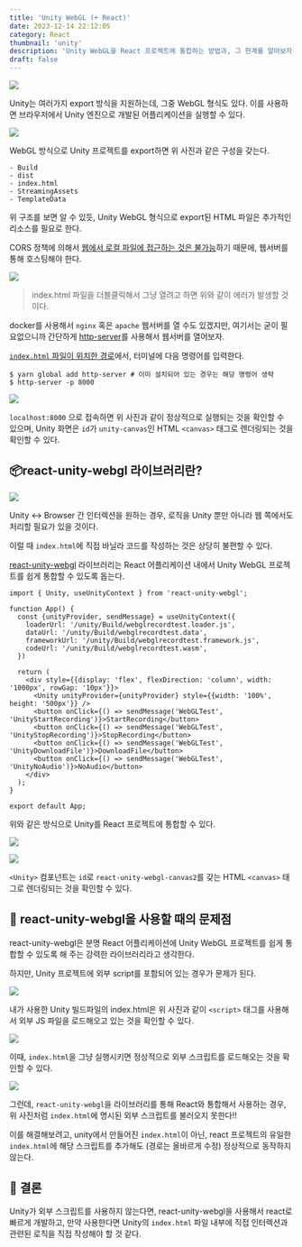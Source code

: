 ```yaml
---
title: 'Unity WebGL (+ React)'
date: 2023-12-14 22:12:05
category: React
thumbnail: 'unity'
description: 'Unity WebGL을 React 프로젝트에 통합하는 방법과, 그 한계를 알아보자.'
draft: false
---
```




![](https://i.imgur.com/vyqq68x.png)

Unity는 여러가지 export 방식을 지원하는데, 그중 WebGL 형식도 있다. 이를 사용하면 브라우저에서 Unity 엔진으로 개발된 어플리케이션을 실행할 수 있다.

![](https://i.imgur.com/Dj2mrRc.png)

WebGL 방식으로 Unity 프로젝트를 export하면 위 사진과 같은 구성을 갖는다.

```
- Build
- dist
- index.html
- StreamingAssets
- TemplateData
```

위 구조를 보면 알 수 있듯, Unity WebGL 형식으로 export된 HTML 파일은 추가적인 리소스를 필요로 한다.

CORS 정책에 의해서 <u>웹에서 로컬 파일에 접근하는 것은 불가능</u>하기 때문에, 웹서버를 통해 호스팅해야 한다.

![](https://i.imgur.com/MgWOwv5.png)

> index.html 파일을 더블클릭해서 그냥 열려고 하면 위와 같이 에러가 발생할 것이다.


docker를 사용해서 `nginx` 혹은 `apache` 웹서버를 열 수도 있겠지만, 여기서는 굳이 필요없으니까 간단하게 [http-server](https://github.com/http-party/http-server)를 사용해서 웹서버를 열어보자.

<u>`index.html` 파일이 위치한 경로</u>에서, 터미널에 다음 명령어를 입력한다.

```
$ yarn global add http-server # 이미 설치되어 있는 경우는 해당 명령어 생략
$ http-server -p 8000
```

![](https://i.imgur.com/yJfPzlY.png)

`localhost:8000` 으로 접속하면 위 사진과 같이 정상적으로 실행되는 것을 확인할 수 있으며, Unity 화면은 `id`가 `unity-canvas`인 HTML `<canvas>` 태그로 렌더링되는 것을 확인할 수 있다.


## 📦react-unity-webgl 라이브러리란?

![](https://i.imgur.com/XhtdIh8.png)

Unity ↔️ Browser 간 인터렉션을 원하는 경우, 로직을 Unity 뿐만 아니라 웹 쪽에서도 처리할 필요가 있을 것이다.

이럴 때 `index.html`에 직접 바닐라 코드를 작성하는 것은 상당히 불편할 수 있다.

[react-unity-webgl](https://github.com/jeffreylanters/react-unity-webgl) 라이브러리는 React 어플리케이션 내에서 Unity WebGL 프로젝트를 쉽게 통합할 수 있도록 돕는다.


```tsx
import { Unity, useUnityContext } from 'react-unity-webgl';

function App() {
  const {unityProvider, sendMessage} = useUnityContext({
    loaderUrl: '/unity/Build/webglrecordtest.loader.js',
    dataUrl: '/unity/Build/webglrecordtest.data',
    frameworkUrl: '/unity/Build/webglrecordtest.framework.js',
    codeUrl: '/unity/Build/webglrecordtest.wasm',
  })

  return (
    <div style={{display: 'flex', flexDirection: 'column', width: '1000px', rowGap: '10px'}}>
      <Unity unityProvider={unityProvider} style={{width: '100%', height: '500px'}} />
      <button onClick={() => sendMessage('WebGLTest', 'UnityStartRecording')}>StartRecording</button>
      <button onClick={() => sendMessage('WebGLTest', 'UnityStopRecording')}>StopRecording</button>
      <button onClick={() => sendMessage('WebGLTest', 'UnityDownloadFile')}>DownloadFile</button>
      <button onClick={() => sendMessage('WebGLTest', 'UnityNoAudio')}>NoAudio</button>
    </div>
  );
}

export default App;
```

위와 같은 방식으로 Unity를 React 프로젝트에 통합할 수 있다.

![](https://i.imgur.com/e0s91nY.png)


![](https://i.imgur.com/YhGBwgz.png)


`<Unity>` 컴포넌트는 `id`로 `react-unity-webgl-canvas2`를 갖는 HTML `<canvas>` 태그로 렌더링되는 것을 확인할 수 있다.


## 🚨 react-unity-webgl을 사용할 때의 문제점


react-unity-webgl은 분명 React 어플리케이션에 Unity WebGL 프로젝트를 쉽게 통합할 수 있도록 해 주는 강력한 라이브러리라고 생각한다.

하지만, Unity 프로젝트에 외부 script를 포함되어 있는 경우가 문제가 된다.

![](https://i.imgur.com/WDhYpKb.png)

내가 사용한 Unity 빌드파일의 index.html은 위 사진과 같이 `<script>` 태그를 사용해서 외부 JS 파일을 로드해오고 있는 것을 확인할 수 있다.

![](https://i.imgur.com/Q9SLnCK.png)

이때, `index.html`을 그냥 실행시키면 정상적으로 외부 스크립트를 로드해오는 것을 확인할 수 있다.

![](https://i.imgur.com/CxeLuob.png)

그런데, `react-unity-webgl`을 라이브러리를 통해 React와 통합해서 사용하는 경우, 위 사진처럼 `index.html`에 명시된 외부 스크립트를 불러오지 못한다!!

이를 해결해보려고, unity에서 만들어진 `index.html`이 아닌, react 프로젝트의 유일한 `index.html`에 해당 스크립트를 추가해도 (경로는 올바르게 수정) 정상적으로 동작하지 않는다.

## 📝 결론

Unity가 외부 스크립트를 사용하지 않는다면, react-unity-webgl을 사용해서 react로 빠르게 개발하고, 만약 사용한다면 Unity의 `index.html` 파일 내부에 직접 인터렉션과 관련된 로직을 직접 작성해야 할 것 같다.

